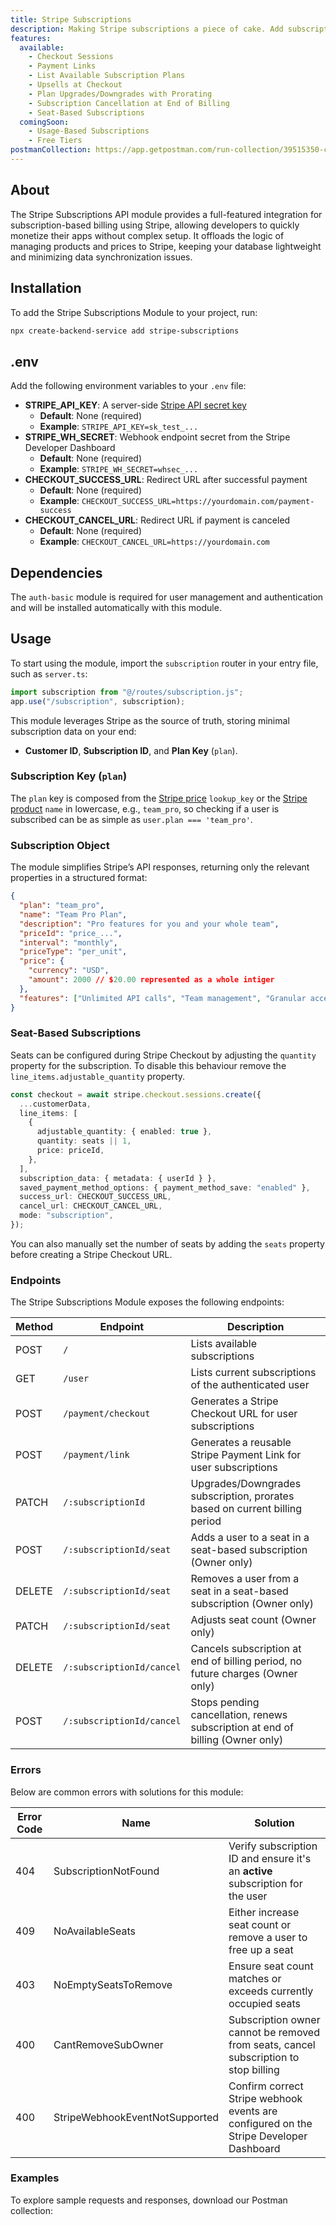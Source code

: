 ```yaml
---
title: Stripe Subscriptions
description: Making Stripe subscriptions a piece of cake. Add subscription billing to your app within minutes
features:
  available:
    - Checkout Sessions
    - Payment Links
    - List Available Subscription Plans
    - Upsells at Checkout
    - Plan Upgrades/Downgrades with Prorating
    - Subscription Cancellation at End of Billing
    - Seat-Based Subscriptions
  comingSoon:
    - Usage-Based Subscriptions
    - Free Tiers
postmanCollection: https://app.getpostman.com/run-collection/39515350-cd2bdb24-9802-4392-811b-ff743b769305?action=collection%2Ffork&source=rip_markdown&collection-url=entityId%3D39515350-cd2bdb24-9802-4392-811b-ff743b769305%26entityType%3Dcollection%26workspaceId%3D36bf5973-695a-44e0-889e-bba83a364391
---
```


## About

The Stripe Subscriptions API module provides a full-featured integration for subscription-based billing using Stripe, allowing developers to quickly monetize their apps without complex setup.
It offloads the logic of managing products and prices to Stripe, keeping your database lightweight and minimizing data synchronization issues.

## Installation

To add the Stripe Subscriptions Module to your project, run:

```bash
npx create-backend-service add stripe-subscriptions
```

## .env

Add the following environment variables to your `.env` file:

- **STRIPE_API_KEY**: A server-side [Stripe API secret key](https://docs.stripe.com/keys)
  - **Default**: None (required)
  - **Example**: `STRIPE_API_KEY=sk_test_...`
- **STRIPE_WH_SECRET**: Webhook endpoint secret from the Stripe Developer Dashboard
  - **Default**: None (required)
  - **Example**: `STRIPE_WH_SECRET=whsec_...`
- **CHECKOUT_SUCCESS_URL**: Redirect URL after successful payment
  - **Default**: None (required)
  - **Example**: `CHECKOUT_SUCCESS_URL=https://yourdomain.com/payment-success`
- **CHECKOUT_CANCEL_URL**: Redirect URL if payment is canceled
  - **Default**: None (required)
  - **Example**: `CHECKOUT_CANCEL_URL=https://yourdomain.com`

## Dependencies

The `auth-basic` module is required for user management and authentication and will be installed automatically with this module.

## Usage

To start using the module, import the `subscription` router in your entry file, such as `server.ts`:

```typescript server.ts
import subscription from "@/routes/subscription.js";
app.use("/subscription", subscription);
```

This module leverages Stripe as the source of truth, storing minimal subscription data on your end:

- **Customer ID**, **Subscription ID**, and **Plan Key** (`plan`).

### Subscription Key (`plan`)

The `plan` key is composed from the [Stripe price](https://docs.stripe.com/api/prices/object#price_object-lookup_key) `lookup_key`
or the [Stripe product](https://docs.stripe.com/api/products/object#product_object-name) `name` in lowercase, e.g., `team_pro`,
so checking if a user is subscribed can be as simple as `user.plan === 'team_pro'`.

### Subscription Object

The module simplifies Stripe’s API responses, returning only the relevant properties in a structured format:

```json
{
  "plan": "team_pro",
  "name": "Team Pro Plan",
  "description": "Pro features for you and your whole team",
  "priceId": "price_...",
  "interval": "monthly",
  "priceType": "per_unit",
  "price": {
    "currency": "USD",
    "amount": 2000 // $20.00 represented as a whole intiger
  },
  "features": ["Unlimited API calls", "Team management", "Granular access"]
}
```

### Seat-Based Subscriptions

Seats can be configured during Stripe Checkout by adjusting the `quantity` property for the subscription. To disable this behaviour remove the `line_items.adjustable_quantity` property.

```typescript {6}
const checkout = await stripe.checkout.sessions.create({
  ...customerData,
  line_items: [
    {
      adjustable_quantity: { enabled: true },
      quantity: seats || 1,
      price: priceId,
    },
  ],
  subscription_data: { metadata: { userId } },
  saved_payment_method_options: { payment_method_save: "enabled" },
  success_url: CHECKOUT_SUCCESS_URL,
  cancel_url: CHECKOUT_CANCEL_URL,
  mode: "subscription",
});
```

You can also manually set the number of seats by adding the `seats` property before creating a Stripe Checkout URL.

### Endpoints

The Stripe Subscriptions Module exposes the following endpoints:

| Method | Endpoint                  | Description                                                                    |
| ------ | ------------------------- | ------------------------------------------------------------------------------ |
| POST   | `/`                       | Lists available subscriptions                                                  |
| GET    | `/user`                   | Lists current subscriptions of the authenticated user                          |
| POST   | `/payment/checkout`       | Generates a Stripe Checkout URL for user subscriptions                         |
| POST   | `/payment/link`           | Generates a reusable Stripe Payment Link for user subscriptions                |
| PATCH  | `/:subscriptionId`        | Upgrades/Downgrades subscription, prorates based on current billing period     |
| POST   | `/:subscriptionId/seat`   | Adds a user to a seat in a seat-based subscription (Owner only)                |
| DELETE | `/:subscriptionId/seat`   | Removes a user from a seat in a seat-based subscription (Owner only)           |
| PATCH  | `/:subscriptionId/seat`   | Adjusts seat count (Owner only)                                                |
| DELETE | `/:subscriptionId/cancel` | Cancels subscription at end of billing period, no future charges (Owner only)  |
| POST   | `/:subscriptionId/cancel` | Stops pending cancellation, renews subscription at end of billing (Owner only) |

### Errors

Below are common errors with solutions for this module:

| Error Code | Name                           | Solution                                                                               |
| ---------- | ------------------------------ | -------------------------------------------------------------------------------------- |
| 404        | SubscriptionNotFound           | Verify subscription ID and ensure it's an **active** subscription for the user         |
| 409        | NoAvailableSeats               | Either increase seat count or remove a user to free up a seat                          |
| 403        | NoEmptySeatsToRemove           | Ensure seat count matches or exceeds currently occupied seats                          |
| 400        | CantRemoveSubOwner             | Subscription owner cannot be removed from seats, cancel subscription to stop billing   |
| 400        | StripeWebhookEventNotSupported | Confirm correct Stripe webhook events are configured on the Stripe Developer Dashboard |

### Examples

To explore sample requests and responses, download our Postman collection:

<PostmanBadge
  collectionUrl="https://app.getpostman.com/run-collection/39515350-cd2bdb24-9802-4392-811b-ff743b769305?action=collection%2Ffork&source=rip_markdown&collection-url=entityId%3D39515350-cd2bdb24-9802-4392-811b-ff743b769305%26entityType%3Dcollection%26workspaceId%3D36bf5973-695a-44e0-889e-bba83a364391"
  moduleName="Stripe Subscriptions"
/>
